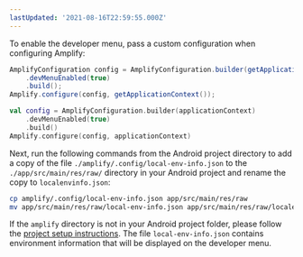 ```yaml
---
lastUpdated: '2021-08-16T22:59:55.000Z'
---
```

To enable the developer menu, pass a custom configuration when configuring Amplify:

<BlockSwitcher>
<Block name="Java">

```java
AmplifyConfiguration config = AmplifyConfiguration.builder(getApplicationContext())
    .devMenuEnabled(true)
    .build();
Amplify.configure(config, getApplicationContext());
```

</Block>
<Block name="Kotlin">

```kotlin
val config = AmplifyConfiguration.builder(applicationContext)
    .devMenuEnabled(true)
    .build()
Amplify.configure(config, applicationContext)
```

</Block>
</BlockSwitcher>

Next, run the following commands from the Android project directory to add a copy of the file `./amplify/.config/local-env-info.json` to the `./app/src/main/res/raw/` directory in your Android project and rename the copy to `localenvinfo.json`:

```bash
cp amplify/.config/local-env-info.json app/src/main/res/raw
mv app/src/main/res/raw/local-env-info.json app/src/main/res/raw/localenvinfo.json
```

<Callout warning>

If the `amplify` directory is not in your Android project folder, please follow the [project setup instructions](https://docs.amplify.aws/lib/project-setup/prereq/q/platform/android). The file `local-env-info.json` contains environment information that will be displayed on the developer menu.

</Callout>
